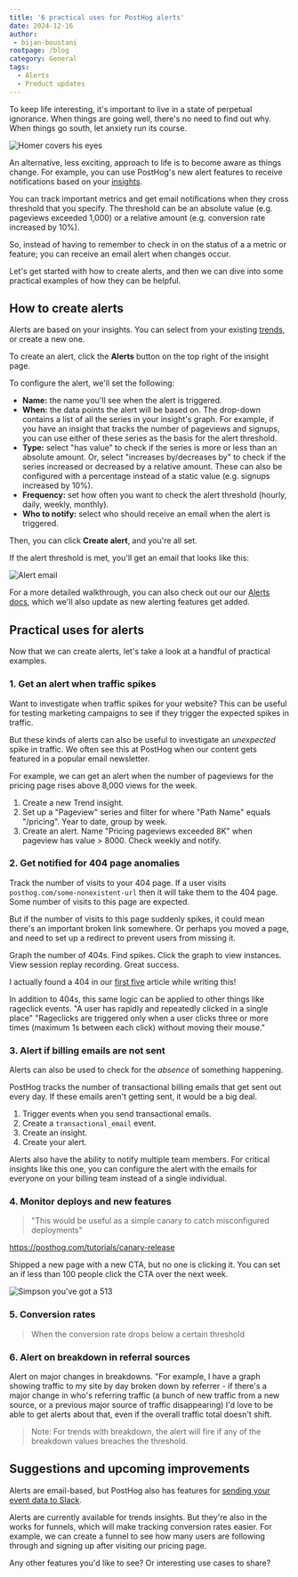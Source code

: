 ```yaml
---
title: '6 practical uses for PostHog alerts'
date: 2024-12-16
author:
 - bijan-boustani
rootpage: /blog
category: General
tags:
  - Alerts
  - Product updates
---
```


To keep life interesting, it's important to live in a state of perpetual ignorance. When things are going well, there's no need to find out why. When things go south, let anxiety run its course.

![Homer covers his eyes](https://res.cloudinary.com/dmukukwp6/image/upload/319051_c8e072f85e.gif)

An alternative, less exciting, approach to life is to become aware as things change. For example, you can use PostHog's new alert features to receive notifications based on your [insights](/docs/product-analytics/insights).

You can track important metrics and get email notifications when they cross threshold that you specify. The threshold can be an absolute value (e.g. pageviews exceeded 1,000) or a relative amount (e.g. conversion rate increased by 10%).

So, instead of having to remember to check in on the status of a a metric or feature; you can receive an email alert when changes occur.

Let's get started with how to create alerts, and then we can dive into some practical examples of how they can be helpful.

## How to create alerts

Alerts are based on your insights. You can select from your existing [trends](/docs/product-analytics/trends/overview), or create a new one.

To create an alert, click the **Alerts** button on the top right of the insight page.

<ProductScreenshot
    imageLight="https://res.cloudinary.com/dmukukwp6/image/upload/alerts_button_4ecd022cd6.png"
    imageDark="https://res.cloudinary.com/dmukukwp6/image/upload/alert_button_dark_c2f642fde3.png"
    alt="alerts button"
    classes="rounded"
/>

To configure the alert, we'll set the following:

- **Name:** the name you'll see when the alert is triggered.
- **When:** the data points the alert will be based on. The drop-down contains a list of all the series in your insight's graph. For example, if you have an insight that tracks the number of pageviews and signups, you can use either of these series as the basis for the alert threshold.
- **Type:** select "has value" to check if the series is more or less than an absolute amount. Or, select "increases by/decreases by" to check if the series increased or decreased by a relative amount. These can also be configured with a percentage instead of a static value (e.g. signups increased by 10%).
- **Frequency:** set how often you want to check the alert threshold (hourly, daily, weekly, monthly).
- **Who to notify:** select who should receive an email when the alert is triggered.

<ProductScreenshot
    imageLight="https://res.cloudinary.com/dmukukwp6/image/upload/filled_alert_627158e6bb.png"
    imageDark="https://res.cloudinary.com/dmukukwp6/image/upload/alert_people_dark_0ccd7611bd.png"
    alt="filled alert"
    classes="rounded"
/>

Then, you can click **Create alert**, and you're all set.

<ProductScreenshot
    imageLight="https://res.cloudinary.com/dmukukwp6/image/upload/insight_alerts_5k_daef47ade1.png"
    imageDark="https://res.cloudinary.com/dmukukwp6/image/upload/created_alert_dark_1710da74dc.png"
    alt="insight alerts"
    classes="rounded"
/>

If the alert threshold is met, you'll get an email that looks like this:

![Alert email](https://res.cloudinary.com/dmukukwp6/image/upload/posthog_alert_df58e89828.png)

For a more detailed walkthrough, you can also check out our our [Alerts docs](https://posthog.com/docs/alerts), which we'll also update as new alerting features get added.

## Practical uses for alerts

Now that we can create alerts, let's take a look at a handful of practical examples.

### 1. Get an alert when traffic spikes

Want to investigate when traffic spikes for your website? This can be useful for testing marketing campaigns to see if they trigger the expected spikes in traffic.

But these kinds of alerts can also be useful to investigate an _unexpected_ spike in traffic. We often see this at PostHog when our content gets featured in a popular email newsletter.

For example, we can get an alert when the number of pageviews for the pricing page rises above 8,000 views for the week.

1. Create a new Trend insight.
2. Set up a "Pageview" series and filter for where "Path Name" equals "/pricing". Year to date, group by week.
3. Create an alert. Name "Pricing pageviews exceeded 8K" when pageview has value > 8000. Check weekly and notify.

### 2. Get notified for 404 page anomalies

Track the number of visits to your 404 page. If a user visits `posthog.com/some-nonexistent-url` then it will take them to the 404 page. Some number of visits to this page are expected.

But if the number of visits to this page suddenly spikes, it could mean there's an important broken link somewhere. Or perhaps you moved a page, and need to set up a redirect to prevent users from missing it.

Graph the number of 404s. Find spikes. Click the graph to view instances. View session replay recording. Great success.

I actually found a 404 in our [first five](/founders/posthog-first-five) article while writing this!

In addition to 404s, this same logic can be applied to other things like rageclick events. "A user has rapidly and repeatedly clicked in a single place" "Rageclicks are triggered only when a user clicks three or more times (maximum 1s between each click) without moving their mouse."

### 3. Alert if billing emails are not sent

Alerts can also be used to check for the _absence_ of something happening.

PostHog tracks the number of transactional billing emails that get sent out every day. If these emails aren't getting sent, it would be a big deal.

1. Trigger events when you send transactional emails.
2. Create a `transactional_email` event.
3. Create an insight.
4. Create your alert.

Alerts also have the ability to notify multiple team members. For critical insights like this one, you can configure the alert with the emails for everyone on your billing team instead of a single individual.

### 4. Monitor deploys and new features

> "This would be useful as a simple canary to catch misconfigured deployments"

https://posthog.com/tutorials/canary-release

Shipped a new page with a new CTA, but no one is clicking it. You can set an if less than 100 people click the CTA over the next week.

![Simpson you've got a 513](https://frinkiac.com/video/S08E23/XOUcScbq8W_7yoA6nti16cCC31A=.gif)

### 5. Conversion rates

> When the conversion rate drops below a certain threshold

### 6. Alert on breakdown in referral sources

Alert on major changes in breakdowns. "For example, I have a graph showing traffic to my site by day broken down by referrer - if there's a major change in who's referring traffic (a bunch of new traffic from a new source, or a previous major source of traffic disappearing) I'd love to be able to get alerts about that, even if the overall traffic total doesn't shift.

> Note: For trends with breakdown, the alert will fire if any of the breakdown values breaches the threshold.

## Suggestions and upcoming improvements

Alerts are email-based, but PostHog also has features for [sending your event data to Slack](https://posthog.com/docs/cdp/destinations/slack).

Alerts are currently available for trends insights. But they're also in the works for funnels, which will make tracking conversion rates easier. For example, we can create a funnel to see how many users are following through and signing up after visiting our pricing page.

Any other features you'd like to see? Or interesting use cases to share?
